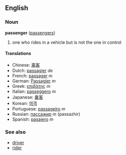 ==English==
===Noun===
'''passenger''' ([[passengers]])

# one who rides in a vehicle but is not the one in control

====Translations====
*Chinese: [[乘客]]
*Dutch: [[passagier]] ''de''
*French: [[passager]] ''m''
*German: [[Passagier]] ''m''
*Greek: [[επιβάτης]] ''m''
*Italian: [[passeggero]] ''m''
*Japanese: [[乗客]]
*Korean: [[여객]]
*Portuguese: [[passageiro]] ''m''
*Russian: [[пассажир]] ''m'' (passazhir)
*Spanish: [[pasajero]] ''m''

===See also===
*[[driver]]
*[[rider]]